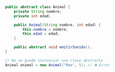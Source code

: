 ```java
public abstract class Animal {
    private String nombre;
    private int edad;

    public Animal(String nombre, int edad) {
        this.nombre = nombre;
        this.edad = edad;
    }

    public abstract void emitirSonido();
}

// No se puede instanciar una clase abstracta
Animal animal = new Animal("Rex", 5); // ❌ Error
```